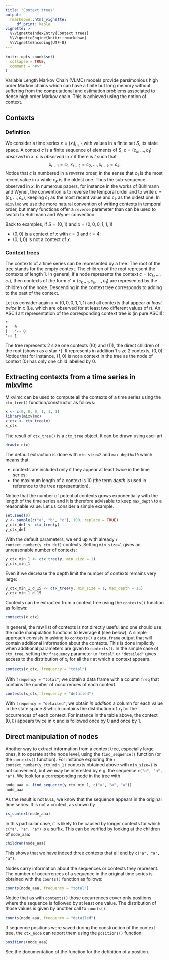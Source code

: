 ```yaml
---
title: "Context trees"
output: 
  rmarkdown::html_vignette:
     df_print: kable
vignette: >
  %\VignetteIndexEntry{Context trees}
  %\VignetteEngine{knitr::rmarkdown}
  %\VignetteEncoding{UTF-8}
---
```


```r
knitr::opts_chunk$set(
  collapse = TRUE,
  comment = "#>"
)
```

Variable Length Markov Chain (VLMC) models provide parsimonious high order Markov chains which can have a finite but long memory without suffering from the computational and estimation problems associated to dense high order Markov chain. This is achieved using the notion of context.

## Contexts
### Definition

We consider a time series $x=(x_i)_{i\geq 1}$ with values in a finite set $S$, its state space. A context $c$ is a finite sequence of elements of $S$, $c=(c_k, \ldots, c_1)$ _observed_ in $x$. $c$ is _observed_ in $x$ if there is $t$ such that
$$
x_{t-1}=c_1, x_{t-2}=c_2, \ldots, x_{t-k}=c_k.
$$
Notice that $c$ is numbered in a _reverse_ order, in the sense that $c_1$ is
the most recent value in $x$ while $c_k$ is the oldest one. Thus the
sub-sequence observed in $x$. In numerous papers, for instance in the works 
of Bühlmann and Wyner, the convention is to reverse the temporal order and to 
write $c=(c_1, \ldots, c_k)$, keeping $c_1$ as the most recent value and $c_k$
as the oldest one. In `mixvlmc` we use the more natural convention of writing
contexts in temporal order, but many functions offer a `reverse` parameter 
than can be used to switch to Bühlmann and Wyner convention. 

Back to examples, if $S=\{0, 1\}$ and $x=(0, 0, 0, 1, 1, 1)$

- $(0, 0)$ is a context of $x$ with $t=3$ and $t=4$;
- $(0, 1, 0)$ is not a context of $x$.

### Context trees

The contexts of a time series can be represented by a tree. The root of the tree stands for the empty context. The children of the root represent the
contexts of length 1. In general, if a node represents the context $c=(c_k,
\ldots, c_1)$, then contexts of the form $c'=(c_{k+1}, c_k, \ldots, c_1)$ are
represented by the children of the node. Descending in the context tree 
corresponds to adding to the past of the context. 

Let us consider again $x=(0, 0, 0, 1, 1, 1)$ and all contexts that appear _at least twice_ in $x$ (i.e. which are observed for at least two different values of $t$). An ASCII art representation of the corresponding context tree is (in pure ASCII):
```
*
+-- 0
|   '-- 0
'-- 1
```

The tree represents 2 size one contexts ($(0)$ and $(1)$), the direct children of the root (shown as a star `*`). It represents in addition 1 size 2 contexts, $(0, 0)$. Notice that for instance, $(1, 0)$ is not a context in the tree as the node of context $(0)$ has only one child labelled by $0$. 

## Extracting contexts from a time series in mixvlmc
Mixvlmc can be used to compute all the contexts of a time series using the `ctx_tree()` function/constructor as follows:
```r
x <- c(0, 0, 0, 1, 1, 1)
library(mixvlmc)
x_ctx <- ctx_tree(x)
x_ctx
```
The result of `ctx_tree()` is a `ctx_tree` object. It can be drawn using ascii art
```r
draw(x_ctx)
```

The default extraction is done with `min_size=2` and `max_depth=10` which means that

- contexts are included only if they appear at least twice in the time series;
- the maximum length of a context is 10 (the term _depth_ is used in reference to the tree representation).

Notice that the number of potential contexts grows exponentially  with the length of the time series and it is therefore advisable to keep `max_depth` to a reasonable value. Let us consider a simple example.

```r
set.seed(0)
y <- sample(c("a", "b", "c"), 100, replace = TRUE)
y_ctx_def <- ctx_tree(y)
y_ctx_def
```

With the default parameters, we end up with already `r context_number(y_ctx_def)` contexts. Setting `min_size=1` gives an unreasonable number of contexts:
```r
y_ctx_min_1 <- ctx_tree(y, min_size = 1)
y_ctx_min_1
```
Even if we decrease the depth limit the number of contexts remains very large:
```r
y_ctx_min_1_d_15 <- ctx_tree(y, min_size = 1, max_depth = 15)
y_ctx_min_1_d_15
```

Contexts can be extracted from a context tree using the `contexts()` function as follows:
```r
contexts(x_ctx)
```
In general, the raw list of contexts is not directly useful and one should use the 
node manipulation functions to leverage it (see below). A simple approach consists 
in asking to `contexts()` a `data.frame` output that will contain additional information
about the contexts. This is done implicitly when additional parameters are given to
`contexts()`. In the simple case of `ctx_tree`, setting the `frequency` 
parameter to `"total"` or `"detailed"` gives access to the distribution of $x_t$ for 
all the $t$ at which a context appears. 
```r
contexts(x_ctx, frequency = "total")
```
With `frequency = "total"`, we obtain a data frame with a column `freq` that contains the number of occurrences of each context. 
```r
contexts(x_ctx, frequency = "detailed")
```

With `frequency = "detailed"`, we obtain _in addition_ a column for each value in the state space $S$ which contains the distribution of $x_t$ for the occurrences of each context. For instance in the table above, the context $(0, 0)$ appears twice in $x$ and is followed once by $0$ and once by $1$.

## Direct manipulation of nodes
Another way to extract information from a context tree, especially large ones, it
to operate at the node level, using the `find_sequence()` function (or the 
`contexts()` function). For instance exploring the `r context_number(y_ctx_min_1)`
contexts obtained above with `min_size=1` is not convenient, but we may be interested
by e.g. the sequence `c("a", "a", "a")`. We look for a corresponding node in the tree
with
```r
node_aaa <- find_sequence(y_ctx_min_1, c("a", "a", "a"))
node_aaa
```

As the result is not `NULL`, we know that the sequence appears in the original 
time series. It is not a context, as shown by
```r
is_context(node_aaa)
```
In this particular case, it is likely to be caused by longer contexts for which 
`c("a", "a", "a")` is a suffix. This can be verified by looking at the children
of `node_aaa`:
```r
children(node_aaa)
```
This shows that we have indeed three contexts that all end by `c("a", "a", "a")`.

Nodes carry information about the sequences or contexts they represent. The number
of occurrences of a sequence in the original time series is obtained with the
`counts()` function as follows:
```r
counts(node_aaa, frequency = "total")
```
Notice that as with `contexts()` those occurrences cover only positions where the
sequence is followed by at least one value. The distribution of those values is
given by another call to `counts()`:
```r
counts(node_aaa, frequency = "detailed")
```
If sequence positions were saved during the construction of the context tree, the
`ctx_node` can report them using the `positions()` function:
```r
positions(node_aaa)
```
See the documentation of the function for the definition of a position. 
